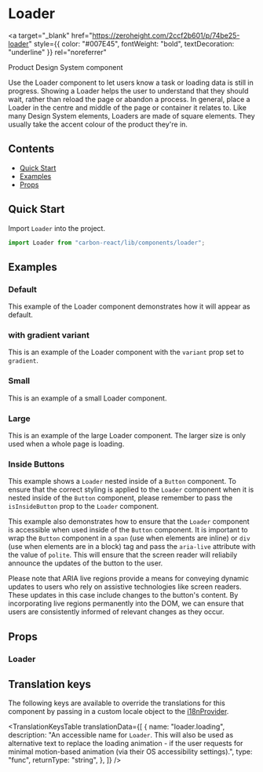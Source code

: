 

<Meta title="Loader" of={LoaderStories} />

# Loader

<a
  target="_blank"
  href="https://zeroheight.com/2ccf2b601/p/74be25-loader"
  style={{ color: "#007E45", fontWeight: "bold", textDecoration: "underline" }}
  rel="noreferrer"
>
  Product Design System component
</a>

Use the Loader component to let users know a task or loading data is still in progress.
Showing a Loader helps the user to understand that they should wait, rather than reload the page or abandon a process.
In general, place a Loader in the centre and middle of the page or container it relates to.
Like many Design System elements, Loaders are made of square elements. They usually take the accent colour of the product they're in.

## Contents

- [Quick Start](#quick-start)
- [Examples](#examples)
- [Props](#props)

## Quick Start

Import `Loader` into the project.

```javascript
import Loader from "carbon-react/lib/components/loader";
```

## Examples

### Default

This example of the Loader component demonstrates how it will appear as default.

<Canvas of={LoaderStories.Default} />

### with gradient variant

This is an example of the Loader component with the `variant` prop set to `gradient`.

<Canvas of={LoaderStories.WithGradientVariant} />

### Small

This is an example of a small Loader component.

<Canvas of={LoaderStories.Small} />

### Large

This is an example of the large Loader component. The larger size is only used when a whole page is loading.

<Canvas of={LoaderStories.Large} />

### Inside Buttons

This example shows a `Loader` nested inside of a `Button` component. To ensure that the correct styling is applied to the `Loader` component when it is nested inside of the `Button` component,
please remember to pass the `isInsideButton` prop to the `Loader` component.

This example also demonstrates how to ensure that the `Loader` component is accessible when used inside of the `Button` component. 
It is important to wrap the `Button` component in a `span` (use when elements are inline) or `div` (use when elements are in a block) tag and pass the `aria-live` attribute with the value of `polite`. This will ensure that the screen reader will reliabily announce the updates of the button to the user.

Please note that ARIA live regions provide a means for conveying dynamic updates to users who rely on assistive technologies like screen readers. 
These updates in this case include changes to the button's content. By incorporating live regions permanently into the DOM, we can ensure that users are consistently informed of relevant changes as they occur.

<Canvas of={LoaderStories.InsideButton} />

## Props

### Loader

<ArgTypes of={LoaderStories} />

## Translation keys

The following keys are available to override the translations for this component by passing in a custom locale object
to the [i18nProvider](../?path=/docs/documentation-i18n--docs).

<TranslationKeysTable
  translationData={[
    {
      name: "loader.loading",
      description:
        "An accessible name for `Loader`. This will also be used as alternative text to replace the loading animation - if the user requests for minimal motion-based animation (via their OS accessibility settings).",
      type: "func",
      returnType: "string",
    },
  ]}
/>

